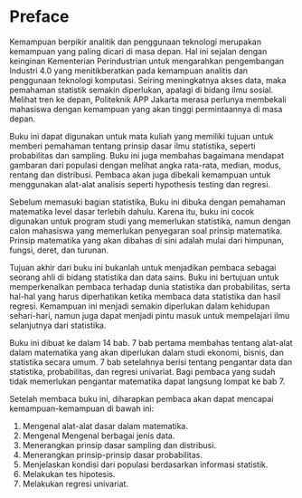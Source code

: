 # Preface {.unnumbered}

Kemampuan berpikir analitik dan penggunaan teknologi merupakan kemampuan yang paling dicari di masa depan. Hal ini sejalan dengan keinginan Kementerian Perindustrian untuk mengarahkan pengembangan Industri 4.0 yang menitikberatkan pada kemampuan analitis dan penggunaan teknologi komputasi. Seiring meningkatnya akses data, maka pemahaman statistik semakin diperlukan, apalagi di bidang ilmu sosial. Melihat tren ke depan, Politeknik APP Jakarta merasa perlunya membekali mahasiswa dengan kemampuan yang akan tinggi permintaannya di masa depan.

Buku ini dapat digunakan untuk mata kuliah yang memiliki tujuan untuk memberi pemahaman tentang prinsip dasar ilmu statistika, seperti probabilitas dan sampling. Buku ini juga membahas bagaimana mendapat gambaran dari populasi dengan melihat angka rata-rata, median, modus, rentang dan distribusi. Pembaca akan juga dibekali kemampuan untuk menggunakan alat-alat analisis seperti hypothesis testing dan regresi.

Sebelum memasuki bagian statistika, Buku ini dibuka dengan pemahaman matematika level dasar terlebih dahulu. Karena itu, buku ini cocok digunakan untuk program studi yang memerlukan statistika, namun dengan calon mahasiswa yang memerlukan penyegaran soal prinsip matematika. Prinsip matematika yang akan dibahas di sini adalah mulai dari himpunan, fungsi, deret, dan turunan.

Tujuan akhir dari buku ini bukanlah untuk menjadikan pembaca sebagai seorang ahli di bidang statistika dan data sains. Buku ini bertujuan untuk memperkenalkan pembaca terhadap dunia statistika dan probabilitas, serta hal-hal yang harus diperhatikan ketika membaca data statistika dan hasil regresi. Kemampuan ini menjadi semakin diperlukan dalam kehidupan sehari-hari, namun juga dapat menjadi pintu masuk untuk mempelajari ilmu selanjutnya dari statistika.

Buku ini dibuat ke dalam 14 bab. 7 bab pertama membahas tentang alat-alat dalam matematika yang akan diperlukan dalam studi ekonomi, bisnis, dan statistika secara umum. 7 bab setelahnya berisi tentang pengantar data dan statistika, probabilitas, dan regresi univariat. Bagi pembaca yang sudah tidak memerlukan pengantar matematika dapat langsung lompat ke bab 7.

Setelah membaca buku ini, diharapkan pembaca akan dapat mencapai kemampuan-kemampuan di bawah ini:

1.	Mengenal alat-alat dasar dalam matematika.
2.	Mengenal Mengenal berbagai jenis data.
3.	Menerangkan prinsip dasar sampling dan distribusi.
4.	Menerangkan prinsip-prinsip dasar probabilitas.
5.	Menjelaskan kondisi dari populasi berdasarkan informasi statistik.
6.	Melakukan tes hipotesis.
7.	Melakukan regresi univariat.

